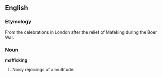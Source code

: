 ==English==
===Etymology===
From the celebrations in London after the relief of Mafeking during the Boer War.

===Noun===
'''mafficking'''
# Noisy rejoicings of a multitude.